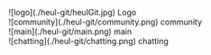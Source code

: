 <div>
  ![logo](./heul-git/heulGit.jpg)
  <span>Logo</span>
</div>

<div>
  ![community](./heul-git/community.png)
  <span>community</span>
</div>

<div>
  ![main](./heul-git/main.png)
  <span>main</span>
</div>

<div>
  ![chatting](./heul-git/chatting.png)
  <span>chatting</span>
</div>
